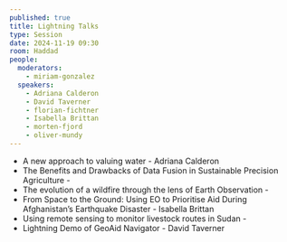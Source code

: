```yaml
---
published: true
title: Lightning Talks
type: Session
date: 2024-11-19 09:30
room: Haddad
people:
  moderators:
    - miriam-gonzalez
  speakers:
    - Adriana Calderon
    - David Taverner
    - florian-fichtner
    - Isabella Brittan
    - morten-fjord
    - oliver-mundy
---
```


- A new approach to valuing water - Adriana Calderon
- The Benefits and Drawbacks of Data Fusion in Sustainable Precision Agriculture - <Speaker name='morten-fjord' />
- The evolution of a wildfire through the lens of Earth Observation - <Speaker name='florian-fichtner' />
- From Space to the Ground: Using EO to Prioritise Aid During Afghanistan’s Earthquake Disaster - Isabella Brittan
- Using remote sensing to monitor livestock routes in Sudan - <Speaker name='oliver-mundy' />
- Lightning Demo of GeoAid Navigator - David Taverner